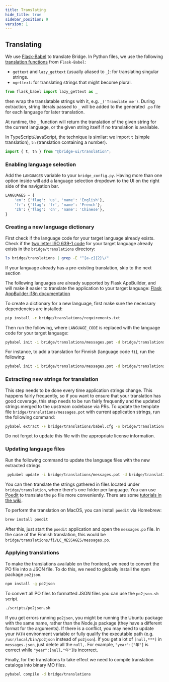 ```yaml
---
title: Translating
hide_title: true
sidebar_position: 9
version: 1
---
```


## Translating

We use [Flask-Babel](https://python-babel.github.io/flask-babel/) to translate Bridge.
In Python files, we use the following
[translation functions](https://python-babel.github.io/flask-babel/#using-translations)
from `Flask-Babel`:
- `gettext` and `lazy_gettext` (usually aliased to `_`): for translating singular
  strings.
- `ngettext`: for translating strings that might become plural.

```python
from flask_babel import lazy_gettext as _
```

then wrap the translatable strings with it, e.g. `_('Translate me')`.
During extraction, string literals passed to `_` will be added to the
generated `.po` file for each language for later translation.

At runtime, the `_` function will return the translation of the given
string for the current language, or the given string itself
if no translation is available.

In TypeScript/JavaScript, the technique is similar:
we import `t` (simple translation), `tn` (translation containing a number).

```javascript
import { t, tn } from "@bridge-ui/translation";
```

### Enabling language selection

Add the `LANGUAGES` variable to your `bridge_config.py`. Having more than one
option inside will add a language selection dropdown to the UI on the right side
of the navigation bar.

```python
LANGUAGES = {
    'en': {'flag': 'us', 'name': 'English'},
    'fr': {'flag': 'fr', 'name': 'French'},
    'zh': {'flag': 'cn', 'name': 'Chinese'},
}
```

### Creating a new language dictionary

First check if the language code for your target language already exists. Check if the
[two letter ISO 639-1 code](https://en.wikipedia.org/wiki/List_of_ISO_639-1_codes)
for your target language already exists in the `bridge/translations` directory:

```bash
ls bridge/translations | grep -E "^[a-z]{2}\/"
```

If your language already has a pre-existing translation, skip to the next section

The following languages are already supported by Flask AppBuilder, and will make it
easier to translate the application to your target language:
[Flask AppBuilder i18n documentation](https://flask-appbuilder.readthedocs.io/en/latest/i18n.html)

To create a dictionary for a new language, first make sure the necessary dependencies are installed:
```bash
pip install -r bridge/translations/requirements.txt
```

Then run the following, where `LANGUAGE_CODE` is replaced with the language code for your target
language:

```bash
pybabel init -i bridge/translations/messages.pot -d bridge/translations -l LANGUAGE_CODE
```

For instance, to add a translation for Finnish (language code `fi`), run the following:

```bash
pybabel init -i bridge/translations/messages.pot -d bridge/translations -l fi
```

### Extracting new strings for translation

This step needs to be done every time application strings change. This happens fairly
frequently, so if you want to ensure that your translation has good coverage, this
step needs to be run fairly frequently and the updated strings merged to the upstream
codebase via PRs. To update the template file `bridge/translations/messages.pot`
with current application strings, run the following command:

```bash
pybabel extract -F bridge/translations/babel.cfg -o bridge/translations/messages.pot -k _ -k __ -k t -k tn -k tct .
```

Do not forget to update this file with the appropriate license information.

### Updating language files

Run the following command to update the language files with the new extracted strings.

```bash
 pybabel update -i bridge/translations/messages.pot -d bridge/translations --ignore-obsolete
```

You can then translate the strings gathered in files located under
`bridge/translation`, where there's one folder per language. You can use [Poedit](https://poedit.net/features)
to translate the `po` file more conveniently.
There are some [tutorials in the wiki](https://wiki.lxde.org/en/Translate_*.po_files_with_Poedit).

To perform the translation on MacOS, you can install `poedit` via Homebrew:

```bash
brew install poedit
```

After this, just start the `poedit` application and open the `messages.po` file. In the
case of the Finnish translation, this would be `bridge/translations/fi/LC_MESSAGES/messages.po`.

### Applying translations

To make the translations available on the frontend, we need to convert the PO file into
a JSON file. To do this, we need to globally install the npm package `po2json`.

```bash
npm install -g po2json
```

To convert all PO files to formatted JSON files you can use the `po2json.sh` script.

```bash
./scripts/po2json.sh
```

If you get errors running `po2json`, you might be running the Ubuntu package with the same
name, rather than the Node.js package (they have a different format for the arguments). If
there is a conflict, you may need to update your `PATH` environment variable or fully qualify
the executable path (e.g. `/usr/local/bin/po2json` instead of `po2json`).
If you get a lot of `[null,***]` in `messages.json`, just delete all the `null,`.
For example, `"year":["年"]` is correct while `"year":[null,"年"]`is incorrect.

Finally, for the translations to take effect we need to compile translation catalogs into
binary MO files.

```bash
pybabel compile -d bridge/translations
```
